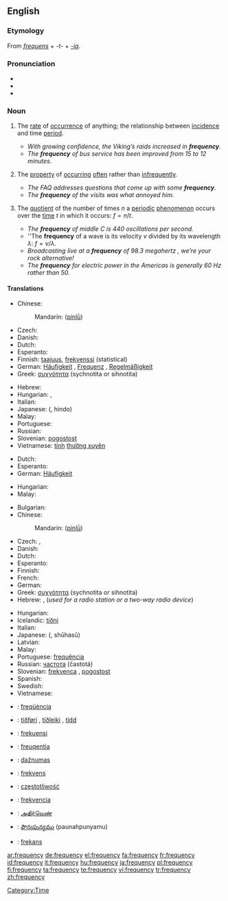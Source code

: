 {{wikipedia|Frequency (disambiguation)}}
==English==

===Etymology===
From {{L.}} ''[[frequens]]'' + ''-t-'' + ''[[-ia]]''.

===Pronunciation===
* {{enPR|frĕʹkwən-sē}}
* {{IPA|/ˈfriːkwənsi/}}
* {{SAMPA|/"fri:kw@nsi/}}

===Noun===
{{en-noun|frequenc|ies}}

# {{uncountable}} The [[rate]] of [[occurrence]] of anything; the relationship between [[incidence]] and time [[period]].
#* ''With growing confidence, the Viking’s raids increased in '''frequency'''.''
#* ''The '''frequency''' of bus service has been improved from 15 to 12 minutes.''
# {{uncountable}} The [[property]] of [[occur]]ring [[often]] rather than [[infrequently]].
#* ''The FAQ addresses questions that come up with some '''frequency'''.''
#* ''The '''frequency''' of the visits was what annoyed him.''
# {{countable}} The [[quotient]] of the number of times <math>n</math> a [[periodic]] [[phenomenon]] occurs over the [[time]] <math>t</math> in which it occurs: <math>f = n / t</math>.
#* ''The '''frequency''' of middle C is 440 oscillations per second.''
#* ''The '''frequency''' of a wave is its velocity <math>v</math> divided by its wavelength <math>\lambda</math>: <math>f = v / \lambda</math>.
#* ''Broadcasting live at a '''frequency''' of 98.3 megahertz<!--fictional station-->, we’re your rock alternative!''
#* ''The '''frequency''' for electric power in the Americas is generally 60 Hz rather than 50.''

====Translations====
{{trans-top|rate of occurrence of anything}}
* Chinese:
*: Mandarin: {{zh-ts|頻率|频率}} ([[pín]][[lǜ]])
* Czech: {{t-|cs|četnost|n}}
* Danish: {{t+|da|hyppighed|n}}
* Dutch: {{t+|nl|frequentie|f}}
* Esperanto: {{t-|eo|ofto|xs=Esperanto}}
* Finnish: [[taajuus]], [[frekvenssi]] (statistical)
* German: [[Häufigkeit]] {{f}}, [[Frequenz]] {{f}}, [[Regelmäßigkeit]] {{f}}
* Greek: [[συχνότητα]] (sychnotita or sihnotita) {{f}}
{{trans-mid}}
* Hebrew: {{he-translation|תדירות|tedirút}} {{f}}
* Hungarian: {{t+|hu|gyakoriság}}, {{t|hu|ismétlődés}}
* Italian: {{t+|it|frequenza|f}}
* Japanese: {{Jpan|[[頻度]]}} ({{Jpan|[[ひんど]]}}, hindo)
* Malay: {{t|ms|kekerapan|xs=Malay}}
* Portuguese: {{t+|pt|frequência|f}}
* Russian: {{t+|ru|частота|f|tr=častotá|sc=Cyrl}}
* Slovenian: [[pogostost]] {{f}}
* Vietnamese: [[tính]] [[thường xuyên]]
{{trans-bottom}}

{{trans-top|property of occurring often rather than infrequently}}
* Dutch: {{t|nl|regelmaat|m|f}}
* Esperanto: {{t-|eo|ofteco|xs=Esperanto}}
* German: [[Häufigkeit]] {{f}}
{{trans-mid}}
* Hungarian: {{t+|hu|gyakoriság}}
* Malay: {{t|ms|kekerapan|xs=Malay}}
{{trans-bottom}}

{{trans-top|number of occurrences divided by time}}
* Bulgarian: {{t+|bg|честота|f|tr=cestota|sc=Cyrl}}
* Chinese:
*: Mandarin: {{zh-ts|頻率|频率}} ([[pín]][[lǜ]])
* Czech: {{t-|cs|frekvence|f}}, {{t-|cs|kmitočet|m}} {{i|of radio frequency}}
* Danish: {{t-|da|frekvens|n}}
* Dutch: {{t+|nl|frequentie|f}}
* Esperanto: {{t-|eo|frekvenco|xs=Esperanto}}
* Finnish: {{t-|fi|taajuus}}
* French: {{t+|fr|fréquence|f}}
* German: {{t+|de|Frequenz|f}}
* Greek: [[συχνότητα]] (sychnotita or sihnotita) {{f}}
* Hebrew: {{he-translation|תדירות|tedirút}} {{f}}, {{he-translation|תדר|téder}} {{m}} (''used for a radio station or a two-way radio device'')
{{trans-mid}}
* Hungarian: {{t+|hu|frekvencia}}
* Icelandic: [[tíðni]] {{f}}
* Italian: {{t+|it|frequenza|f}}
* Japanese: {{Jpan|[[周波数]]}} ({{Jpan|[[しゅうはすう]]}}, shūhasū)
* Latvian: {{t-|lv|frekvence|f|xs=Latvian}}
* Malay: {{t|ms|frekuensi|xs=Malay}}
* Portuguese: [[frequência]] {{f}}
* Russian: [[частота]] (častotá) {{f}}
* Slovenian: [[frekvenca]] {{f}}, [[pogostost]] {{f}}
* Spanish: {{t+|es|frecuencia|f}}
* Swedish: {{t+|sv|frekvens}}
* Vietnamese: {{t+|vi|tần số|xs=Vietnamese}}
{{trans-bottom}}

{{checktrans-top}}
* {{ttbc|Catalan}}: [[freqüència]] {{f}}
* {{ttbc|Faroese}}: [[tíðføri]] {{n}}, [[tíðleiki]] {{m}}, [[tídd]] {{f}}
* {{ttbc|Indonesian}}: [[frekuensi]]
* {{ttbc|Latin}}: [[freuqentia]] {{f}}
* {{ttbc|Lithuanian}}: [[dažnumas]]
* {{ttbc|Norwegian}}: [[frekvens]]
{{trans-mid}}
* {{ttbc|Polish}}: [[częstotliwość]] {{m}}
* {{ttbc|Slovak}}: [[frekvencia]] {{f}}
* {{ttbc|Tamil}}: [[அதிர்வெண்]]
* {{ttbc|Telugu}}: [[పౌనఃపున్యము]] (paunahpunyamu)
* {{ttbc|Turkish}}: [[frekans]]
{{trans-bottom}}

[[Category:Time]]

[[ar:frequency]]
[[de:frequency]]
[[el:frequency]]
[[fa:frequency]]
[[fr:frequency]]
[[id:frequency]]
[[it:frequency]]
[[hu:frequency]]
[[ja:frequency]]
[[pl:frequency]]
[[fi:frequency]]
[[ta:frequency]]
[[te:frequency]]
[[vi:frequency]]
[[tr:frequency]]
[[zh:frequency]]